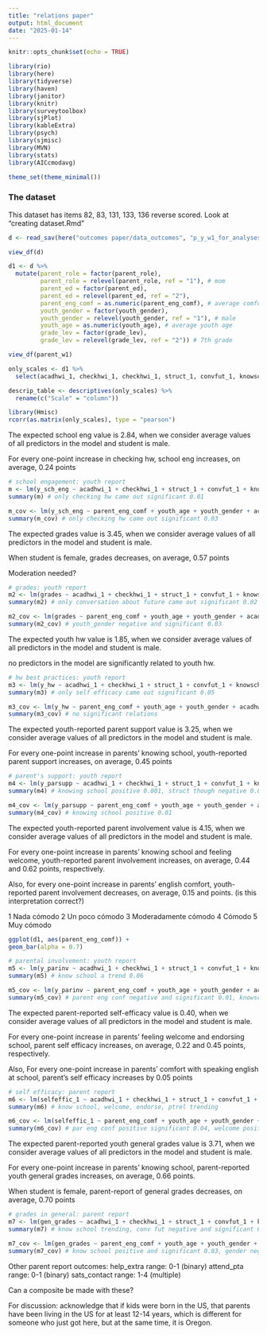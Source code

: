 ```yaml
---
title: "relations paper"
output: html_document
date: "2025-01-14"
---
```


```r
knitr::opts_chunk$set(echo = TRUE)

library(rio)
library(here)
library(tidyverse)
library(haven)
library(janitor)
library(knitr)
library(surveytoolbox)
library(sjPlot)
library(kableExtra)
library(psych)
library(sjmisc)
library(MVN)
library(stats)
library(AICcmodavg)

theme_set(theme_minimal())
```

### The dataset ###
This dataset has items 82, 83, 131, 133, 136 reverse scored. Look at "creating dataset.Rmd" 

```r
d <- read_sav(here("outcomes paper/data_outcomes", "p_y_w1_for_analysesjan25.sav"))

view_df(d)
```

```r
d1 <- d %>%
  mutate(parent_role = factor(parent_role),
         parent_role = relevel(parent_role, ref = "1"), # mom
         parent_ed = factor(parent_ed),
         parent_ed = relevel(parent_ed, ref = "2"),
         parent_eng_comf = as.numeric(parent_eng_comf), # average comfort
         youth_gender = factor(youth_gender),
         youth_gender = relevel(youth_gender, ref = "1"), # male
         youth_age = as.numeric(youth_age), # average youth age
         grade_lev = factor(grade_lev),
         grade_lev = relevel(grade_lev, ref = "2")) # 7th grade

view_df(parent_w1)
```


```r
only_scales <- d1 %>%
  select(acadhwi_1, checkhwi_1, checkhwi_1, struct_1, convfut_1, knowschool_1, selfeffic_1, parnets_1, welcome_1, endorse_1, supported_1, ptrel_1)

descrip_table <- descriptives(only_scales) %>%
  rename(c("Scale" = "column"))
```


```r
library(Hmisc)
rcorr(as.matrix(only_scales), type = "pearson")
```

The expected school eng value is 2.84, when we consider average values of all predictors in the model and student is male.

For every one-point increase in checking hw, school eng increases, on average, 0.24 points

```r
# school engagement: youth report
m <- lm(y_sch_eng ~ acadhwi_1 + checkhwi_1 + struct_1 + convfut_1 + knowschool_1 + selfeffic_1 + parnets_1 + welcome_1 + endorse_1 + supported_1 + ptrel_1, d1)
summary(m) # only checking hw came out significant 0.01

m_cov <- lm(y_sch_eng ~ parent_eng_comf + youth_age + youth_gender + acadhwi_1 + checkhwi_1 + struct_1 + convfut_1 + knowschool_1 + selfeffic_1 + parnets_1 + welcome_1 + endorse_1 + supported_1 + ptrel_1, d1)
summary(m_cov) # only checking hw came out significant 0.03

```

The expected grades value is 3.45, when we consider average values of all predictors in the model and student is male.

When student is female, grades decreases, on average, 0.57 points

Moderation needed?

```r
# grades: youth report
m2 <- lm(grades ~ acadhwi_1 + checkhwi_1 + struct_1 + convfut_1 + knowschool_1 + selfeffic_1 + parnets_1 + welcome_1 + endorse_1 + supported_1 + ptrel_1, d1)
summary(m2) # only conversation about future came out significant 0.02

m2_cov <- lm(grades ~ parent_eng_comf + youth_age + youth_gender + acadhwi_1 + checkhwi_1 + struct_1 + convfut_1 + knowschool_1 + selfeffic_1 + parnets_1 + welcome_1 + endorse_1 + supported_1 + ptrel_1, d1)
summary(m2_cov) # youth_gender negative and significant 0.03
```

The expected youth hw value is 1.85, when we consider average values of all predictors in the model and student is male.

no predictors in the model are significantly related to youth hw.

```r
# hw best practices: youth report
m3 <- lm(y_hw ~ acadhwi_1 + checkhwi_1 + struct_1 + convfut_1 + knowschool_1 + selfeffic_1 + parnets_1 + welcome_1 + endorse_1 + supported_1 + ptrel_1, d1)
summary(m3) # only self efficacy came out significant 0.05

m3_cov <- lm(y_hw ~ parent_eng_comf + youth_age + youth_gender + acadhwi_1 + checkhwi_1 + struct_1 + convfut_1 + knowschool_1 + selfeffic_1 + parnets_1 + welcome_1 + endorse_1 + supported_1 + ptrel_1, d1)
summary(m3_cov) # no significant relations
```

The expected youth-reported parent support value is 3.25, when we consider average values of all predictors in the model and student is male.

For every one-point increase in parents' knowing school, youth-reported parent support increases, on average, 0.45 points

```r
# parent's support: youth report
m4 <- lm(y_parsupp ~ acadhwi_1 + checkhwi_1 + struct_1 + convfut_1 + knowschool_1 + selfeffic_1 + parnets_1 + welcome_1 + endorse_1 + supported_1 + ptrel_1, d1)
summary(m4) # knowing school positive 0.001, struct though negative 0.09 trend

m4_cov <- lm(y_parsupp ~ parent_eng_comf + youth_age + youth_gender + acadhwi_1 + checkhwi_1 + struct_1 + convfut_1 + knowschool_1 + selfeffic_1 + parnets_1 + welcome_1 + endorse_1 + supported_1 + ptrel_1, d1)
summary(m4_cov) # knowing school positive 0.01
```

The expected youth-reported parent involvement value is 4.15, when we consider average values of all predictors in the model and student is male.

For every one-point increase in parents' knowing school and feeling welcome, youth-reported parent involvement increases, on average, 0.44 and 0.62 points, respectively. 

Also, for every one-point increase in parents' english comfort, youth-reported parent involvement decreases, on average, 0.15 and points. (is this interpretation correct?)

1 Nada cómodo
2 Un poco cómodo
3 Moderadamente cómodo
4 Cómodo
5 Muy cómodo

```r
ggplot(d1, aes(parent_eng_comf)) +
geom_bar(alpha = 0.7)
```

```r
# parental involvement: youth report
m5 <- lm(y_parinv ~ acadhwi_1 + checkhwi_1 + struct_1 + convfut_1 + knowschool_1 + selfeffic_1 + parnets_1 + welcome_1 + endorse_1 + supported_1 + ptrel_1, d1)
summary(m5) # know school a trend 0.06

m5_cov <- lm(y_parinv ~ parent_eng_comf + youth_age + youth_gender + acadhwi_1 + checkhwi_1 + struct_1 + convfut_1 + knowschool_1 + selfeffic_1 + parnets_1 + welcome_1 + endorse_1 + supported_1 + ptrel_1, d1)
summary(m5_cov) # parent eng conf negative and significant 0.01, knowschool positive 0.03, welcome positive and significant < 0.05
```

The expected parent-reported self-efficacy value is 0.40, when we consider average values of all predictors in the model and student is male.

For every one-point increase in parents' feeling welcome and endorsing school, parent self efficacy increases, on average, 0.22 and 0.45 points, respectively. 

Also, For every one-point increase in parents' comfort with speaking english at school, parent's self efficacy increases by 0.05 points

```r
# self efficacy: parent report
m6 <- lm(selfeffic_1 ~ acadhwi_1 + checkhwi_1 + struct_1 + convfut_1 + knowschool_1 + parnets_1 + welcome_1 + endorse_1 + supported_1 + ptrel_1, d1)
summary(m6) # know school, welcome, endorse, ptrel trending

m6_cov <- lm(selfeffic_1 ~ parent_eng_comf + youth_age + youth_gender + acadhwi_1 + checkhwi_1 + struct_1 + convfut_1 + knowschool_1 + parnets_1 + welcome_1 + endorse_1 + supported_1 + ptrel_1, d1)
summary(m6_cov) # par eng conf positive significant 0.04, welcome positive 0.05, endorse positive 0.001
```

The expected parent-reported youth general grades value is 3.71, when we consider average values of all predictors in the model and student is male.

For every one-point increase in parents' knowing school, parent-reported youth general grades increases, on average, 0.66 points.

When student is female, parent-report of general grades decreases, on average, 0.70 points


```r
# grades in general: parent report
m7 <- lm(gen_grades ~ acadhwi_1 + checkhwi_1 + struct_1 + convfut_1 + knowschool_1 + parnets_1 + welcome_1 + endorse_1 + supported_1 + ptrel_1, d1)
summary(m7) # know school trending, conv fut negative and significant 0.01

m7_cov <- lm(gen_grades ~ parent_eng_comf + youth_age + youth_gender + acadhwi_1 + checkhwi_1 + struct_1 + convfut_1 + knowschool_1 + parnets_1 + welcome_1 + endorse_1 + supported_1 + ptrel_1, d1)
summary(m7_cov) # know school positive and significant 0.03, gender negative and significant 0.004
```

Other parent report outcomes: 
help_extra		range: 0-1 (binary)
attend_pta		range: 0-1 (binary)
sats_contact 	range: 1-4 (multiple)

Can a composite be made with these? 



For discussion: acknowledge that if kids were born in the US, that parents have been living in the US for at least 12-14 years, which is different for someone who just got here, but at the same time, it is Oregon. 


